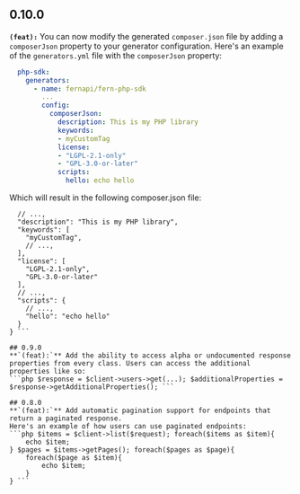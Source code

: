 ## 0.10.0
**`(feat):`** You can now modify the generated `composer.json` file by adding a `composerJson` property to your generator configuration.
Here's an example of the `generators.yml` file with the `composerJson` property:
```yaml generators.yml ... groups:
  php-sdk:
    generators:
      - name: fernapi/fern-php-sdk
        ...
        config:
          composerJson:
            description: This is my PHP library
            keywords:
            - myCustomTag
            license:
            - "LGPL-2.1-only"
            - "GPL-3.0-or-later"
            scripts:
              hello: echo hello
```
Which will result in the following composer.json file:
```jsonc composer.json {
  // ...,
  "description": "This is my PHP library",
  "keywords": [
    "myCustomTag",
    // ...,
  ],
  "license": [
    "LGPL-2.1-only",
    "GPL-3.0-or-later"
  ],
  // ...,
  "scripts": {
    // ...,
    "hello": "echo hello"
  }
} ```

## 0.9.0
**`(feat):`** Add the ability to access alpha or undocumented response properties from every class. Users can access the additional properties like so:
```php $response = $client->users->get(...); $additionalProperties = $response->getAdditionalProperties(); ```

## 0.8.0
**`(feat):`** Add automatic pagination support for endpoints that return a paginated response.
Here's an example of how users can use paginated endpoints:
```php $items = $client->list($request); foreach($items as $item){
    echo $item;
} $pages = $items->getPages(); foreach($pages as $page){
    foreach($page as $item){
        echo $item;
    }
} ```

